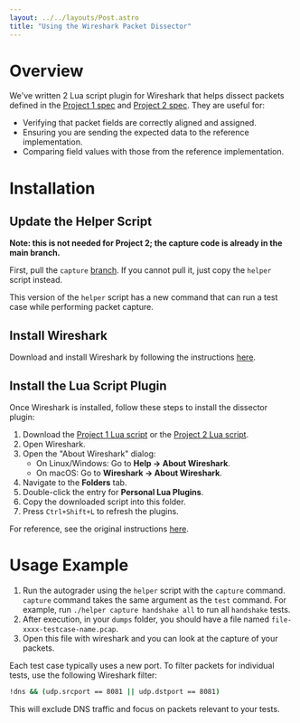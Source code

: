 ```yaml
---
layout: ../../layouts/Post.astro
title: "Using the Wireshark Packet Dissector"
---
```


# Overview

We've written 2 Lua script plugin for Wireshark that helps dissect packets defined in the [Project 1 spec](/projects/project1) and [Project 2 spec](/projects/project2). They are useful for:

- Verifying that packet fields are correctly aligned and assigned.
- Ensuring you are sending the expected data to the reference implementation.
- Comparing field values with those from the reference implementation.

# Installation

## Update the Helper Script

**Note: this is not needed for Project 2; the capture code is already in the main branch.**

First, pull the `capture` [branch](https://github.com/uclacs118/project1starter/tree/capture). If you cannot pull it, just copy the `helper` script instead.

This version of the `helper` script has a new command that can run a test case while performing packet capture.

## Install Wireshark

Download and install Wireshark by following the instructions [here](https://www.wireshark.org/download.html).

## Install the Lua Script Plugin

Once Wireshark is installed, follow these steps to install the dissector plugin:

1. Download the [Project 1 Lua script](/misc/dissector/w25_118_p1_protocol.lua) or the [Project 2 Lua script](/misc/dissector/w25_118_p2_protocol.lua).
2. Open Wireshark.
3. Open the "About Wireshark" dialog:
   - On Linux/Windows: Go to **Help → About Wireshark**.
   - On macOS: Go to **Wireshark → About Wireshark**.
4. Navigate to the **Folders** tab.
5. Double-click the entry for **Personal Lua Plugins**.
6. Copy the downloaded script into this folder.
7. Press `Ctrl+Shift+L` to refresh the plugins.

For reference, see the original instructions [here](https://www.quantulum.co.uk/blog/tldr-wireshark-udp-dissector/).

# Usage Example

1. Run the autograder using the `helper` script with the `capture` command. `capture` command takes the same argument as the `test` command. For example, run `./helper capture handshake all` to run all `handshake` tests.
2. After execution, in your `dumps` folder, you should have a file named `file-xxxx-testcase-name.pcap`. 
3. Open this file with wireshark and you can look at the capture of your packets.

Each test case typically uses a new port. To filter packets for individual tests, use the following Wireshark filter:

```bash
!dns && (udp.srcport == 8081 || udp.dstport == 8081)
```

This will exclude DNS traffic and focus on packets relevant to your tests.
